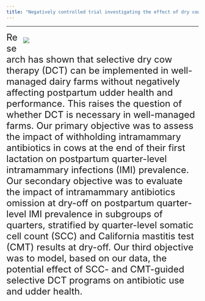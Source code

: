 ```yaml
---
title: "Negatively controlled trial investigating the effect of dry cow therapy in first-lactation dairy cows on the prevalence of intramammary infections in the subsequent lactation"
---
```


***

<div style="float: right; width: 460px; margin: 0 0 10px 10px;">
![](./photos/dct_photo.png)

</div>

<font size="5">
Research has shown that selective dry cow therapy (DCT) can be implemented in well-managed dairy farms without negatively affecting postpartum udder health and performance. This raises the question of whether DCT is necessary in well-managed farms. Our primary objective was to assess the impact of withholding intramammary antibiotics in cows at the end of their first lactation on postpartum quarter-level intramammary infections (IMI) prevalence. Our secondary objective was to evaluate the impact of intramammary antibiotics omission at dry-off on postpartum quarter-level IMI prevalence in subgroups of quarters, stratified by quarter-level somatic cell count (SCC) and California mastitis test (CMT) results at dry-off. Our third objective was to model, based on our data, the potential effect of SCC- and CMT-guided selective DCT programs on antibiotic use and udder health. 
 </font>
</div>

